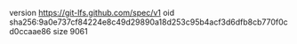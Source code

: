 version https://git-lfs.github.com/spec/v1
oid sha256:9a0e737cf84224e8c49d29890a18d253c95b4acf3d6dfb8cb770f0cd0ccaae86
size 9061

